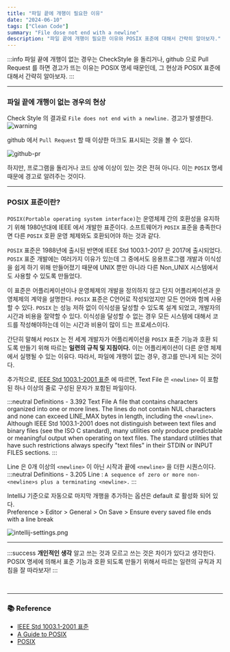 ```yaml
---
title: "파일 끝에 개행이 필요한 이유"
date: "2024-06-10"
tags: ["Clean Code"]
summary: "File dose not end with a newline"
description: "파일 끝에 개행이 필요한 이유와 POSIX 표준에 대해서 간략히 알아보자."
---
```



:::info
파일 끝에 개행이 없는 경우는 CheckStyle 을 돌리거나, github 으로 Pull Request 를 하면 경고가 뜨는 이유는
POSIX 명세 때문인데, 그 현상과 POSIX 표준에 대해서 간략히 알아보자.
:::

---

### 파일 끝에 개행이 없는 경우의 현상

Check Style 의 결과로 `File does not end with a newline.` 경고가 발생한다.
![warning](/img/post/clean-code/new-line/check-style-result.png)

github 에서 `Pull Request` 할 때 이상한 마크도 표시되는 것을 볼 수 있다.

![github-pr](/img/post/clean-code/new-line/github-pr.png)

하지만, 프로그램을 돌리거나 코드 상에 이상이 있는 것은 전혀 아니다.
이는 `POSIX` 명세 때문에 경고로 알려주는 것이다.


---

### POSIX 표준이란?

`POSIX(Portable operating system interface)`는 운영체제 간의 호환성을 유지하기 위해 1980년대에 IEEE 에서 개발한 표준이다.
소프트웨어가 `POSIX` 표준을 충족한다면 다른 `POSIX` 호환 운영 체제와도 호환되어야 하는 것과 같다.

`POSIX` 표준은 1988년에 출시된 반면에 IEEE Std 1003.1-2017 은 2017에 출시되었다.
`POSIX` 표준 개발에는 여러가지 이유가 있는데 그 중에서도 응용프로그램 개발과 이식성을 쉽게 하기 위해 만들어졌기 때문에
UNIX 뿐만 아니라 다른 Non_UNIX 시스템에서도 사용할 수 있도록 만들었다.

이 표준은 어플리케이션이나 운영체제의 개발을 정의하지 않고 단지 어플리케이션과 운영체제의 계약을 설명한다.
`POSIX` 표준은 C언어로 작성되었지만 모든 언어와 함께 사용할 수 있다.
`POSIX` 는 성능 저하 없이 이식성을 달성할 수 있도록 설계 되었고, 개발자의 시간과 비용을 절약할 수 있다.
이식성을 달성할 수 없는 경우 모든 시스템에 대해서 코드를 작성해야하는데 이는 시간과 비용이 많이 드는 프로세스이다.

간단히 말해서 `POSIX` 는 전 세계 개발자가 어플리케이션을 `POSIX` 표준 기능과 호환 되도록 만들기 위해 따르는 **일련의 규칙 및 지침이다.**
이는 어플리케이션이 다른 운영 체제에서 실행될 수 있는 이유다.
따라서, 파일에 개행이 없는 경우, 경고를 만나게 되는 것이다.

추가적으로, [IEEE Std 1003.1-2001 표준](https://pubs.opengroup.org/onlinepubs/007904875/basedefs/xbd_chap03.html) 에 따르면,
Text File 은 `<newline>` 이 포함된 하나 이상의 줄로 구성된 문자가 포함된 파일이다.

:::neutral
Definitions - 3.392 Text File
A file that contains characters organized into one or more lines.
The lines do not contain NUL characters and none can exceed LINE_MAX bytes in length, including the `<newline>`.
Although IEEE Std 1003.1-2001 does not distinguish between text files and binary files (see the ISO C standard),
many utilities only produce predictable or meaningful output when operating on text files.
The standard utilities that have such restrictions always specify "text files" in their STDIN or INPUT FILES sections.
:::


Line 은 0개 이상의 `<newline>` 이 아닌 시작과 끝에 `<newline>` 을 더한 시퀀스이다.
:::neutral
Definitions - 3.205 Line : `A sequence of zero or more non- <newline>s plus a terminating <newline>.`
:::

IntelliJ 기준으로 자동으로 마지막 개행을 추가하는 옵션은 default 로 활성화 되어 있다. <br />
Preference > Editor > General > On Save > Ensure every saved file ends with a line break

![intellij-settings.png](/img/post/clean-code/new-line/intellij-settings.png)

---

:::success
<b>개인적인 생각</b>
알고 쓰는 것과 모르고 쓰는 것은 차이가 있다고 생각한다.
POSIX 명세에 의해서 표준 기능과 호환 되도록 만들기 위해서 따르는 일련의 규칙과 지침을 잘 따라보자!
:::

<br/>

---

### 📚 Reference

* [IEEE Std 1003.1-2001 표준](https://pubs.opengroup.org/onlinepubs/007904875/basedefs/xbd_chap03.html)
* [A Guide to POSIX](https://www.baeldung.com/linux/posix)
* [POSIX](https://medium.com/@cloud.devops.enthusiast/posix-59d0ee68b498)

<br/><br/>
